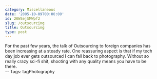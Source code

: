 ```yaml
---
category: Miscellaneous
date: '2005-10-09T00:00:00'
id: 20WSejSMWpf2
slug: /outsourcing
title: Outsourcing
type: post
---
```


For the past few years, the talk of Outsourcing to foreign
companies has been increasing at a steady rate. One reassuring
aspect is that if my tech day job ever gets outsourced I can fall
back to photography. Without so really crazy sci-fi shit, shooting
with any quality means you have to be there.  
-- Tags: tagPhotography